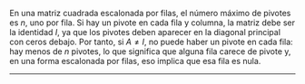 En una matriz cuadrada escalonada por filas, el número máximo de pivotes es $n$, uno por fila. Si hay un pivote en cada fila y columna, la matriz debe ser la identidad $I$, ya que los pivotes deben aparecer en la diagonal principal con ceros debajo. Por tanto, si $A \neq I$, no puede haber un pivote en cada fila: hay menos de $n$ pivotes, lo que significa que alguna fila carece de pivote y, en una forma escalonada por filas, eso implica que esa fila es nula.

---
